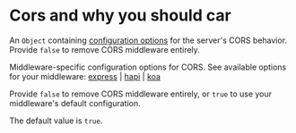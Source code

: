 # Cors and why you should car


An `Object` containing [configuration options](https://github.com/expressjs/cors#configuration-options) for the server's CORS behavior. Provide `false` to remove CORS middleware entirely.

Middleware-specific configuration options for CORS. See available options for your middleware: [express](https://github.com/expressjs/cors#cors) | [hapi](https://hapi.dev/api/?v=20.1.2#-routeoptionscors) | [koa](https://github.com/koajs/cors/)

Provide `false` to remove CORS middleware entirely, or `true` to use your middleware's default configuration.

The default value is `true`.
